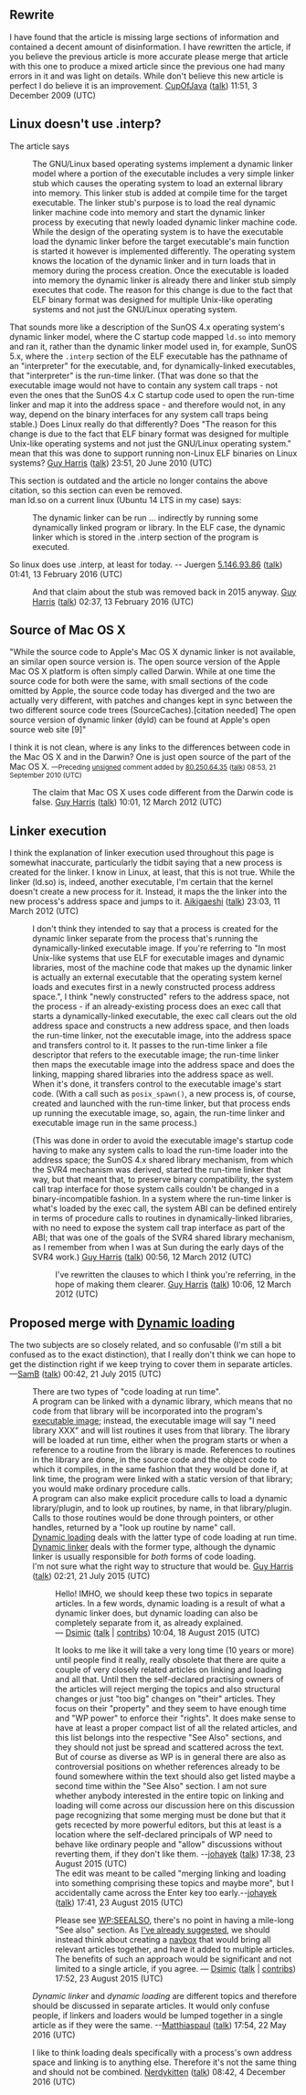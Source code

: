 {{Talk header}}
{{WikiProject Computing |class=Start |importance=mid |software=yes |software-importance=mid |security=yes |security-importance=low}}

== Rewrite ==
I have found that the article is missing large sections of information and contained a decent amount of disinformation. I have rewritten the article, if you believe the previous article is more accurate please merge that article with this one to produce a mixed article since the previous one had many errors in it and was light on details. While don't believe this new article is perfect I do believe it is an improvement. [[User:CupOfJava|CupOfJava]] ([[User talk:CupOfJava|talk]]) 11:51, 3 December 2009 (UTC)

==Linux doesn't use .interp?==
The article says

:The GNU/Linux based operating systems implement a dynamic linker model where a portion of the executable includes a very simple linker stub which causes the operating system to load an external library into memory. This linker stub is added at compile time for the target executable. The linker stub's purpose is to load the real dynamic linker machine code into memory and start the dynamic linker process by executing that newly loaded dynamic linker machine code. While the design of the operating system is to have the executable load the dynamic linker before the target executable's main function is started it however is implemented differently. The operating system knows the location of the dynamic linker and in turn loads that in memory during the process creation. Once the executable is loaded into memory the dynamic linker is already there and linker stub simply executes that code. The reason for this change is due to the fact that ELF binary format was designed for multiple Unix-like operating systems and not just the GNU/Linux operating system.

That sounds more like a description of the SunOS 4.x operating system's dynamic linker model, where the C startup code mapped <tt>ld.so</tt> into memory and ran it, rather than the dynamic linker model used in, for example, SunOS 5.x, where the <tt>.interp</tt> section of the ELF executable has the pathname of an "interpreter" for the executable, and, for dynamically-linked executables, that "interpreter" is the run-time linker.  (That was done so that the executable image would not have to contain any system call traps - not even the ones that the SunOS 4.x C startup code used to open the run-time linker and map it into the address space - and therefore would not, in any way, depend on the binary interfaces for any system call traps being stable.)  Does Linux really do that differently?  Does "The reason for this change is due to the fact that ELF binary format was designed for multiple Unix-like operating systems and not just the GNU/Linux operating system." mean that this was done to support running non-Linux ELF binaries on Linux systems? [[User:Guy Harris|Guy Harris]] ([[User talk:Guy Harris|talk]]) 23:51, 20 June 2010 (UTC)

This section is outdated and the article no longer contains the above citation, so this section can even be removed.<br />
man ld.so on a current linux (Ubuntu 14 LTS in my case) says:
:The  dynamic  linker  can be run ... indirectly by running some dynamically linked program or library. In the ELF case, the dynamic linker which is stored in the .interp section of the program is executed.
So linux does use .interp, at least for today. -- Juergen [[Special:Contributions/5.146.93.86|5.146.93.86]] ([[User talk:5.146.93.86|talk]]) 01:41, 13 February 2016 (UTC)

:And that claim about the stub was removed back in 2015 anyway. [[User:Guy Harris|Guy Harris]] ([[User talk:Guy Harris|talk]]) 02:37, 13 February 2016 (UTC)

== Source of Mac OS X ==

"While the source code to Apple's Mac OS X dynamic linker is not available, an similar open source version is. The open source version of the Apple Mac OS X platform is often simply called Darwin. While at one time the source code for both were the same, with small sections of the code omitted by Apple, the source code today has diverged and the two are actually very different, with patches and changes kept in sync between the two different source code trees (SourceCaches).[citation needed] The open source version of dynamic linker (dyld) can be found at Apple's open source web site [9]"

I think it is not clean, where is any links to the differences between code in the Mac OS X and in the Darwin? One is just open source of the part of the Mac OS X.  <span style="font-size: smaller;" class="autosigned">—Preceding [[Wikipedia:Signatures|unsigned]] comment added by [[Special:Contributions/80.250.64.35|80.250.64.35]] ([[User talk:80.250.64.35|talk]]) 08:53, 21 September 2010 (UTC)</span><!-- Template:UnsignedIP --> <!--Autosigned by SineBot-->

:The claim that Mac OS X uses code different from the Darwin code is false. [[User:Guy Harris|Guy Harris]] ([[User talk:Guy Harris|talk]]) 10:01, 12 March 2012 (UTC)

== Linker execution ==

I think the explanation of linker execution used throughout this page is somewhat inaccurate, particularly the tidbit saying that a new process is created for the linker. I know in Linux, at least, that this is not true. While the linker (ld.so) is, indeed, another executable, I'm certain that the kernel doesn't create a new process for it. Instead, it maps the the linker into the new process's address space and jumps to it. [[User:Aikigaeshi|Aikigaeshi]] ([[User talk:Aikigaeshi|talk]]) 23:03, 11 March 2012 (UTC)

:I don't think they intended to say that a process is created for the dynamic linker separate from the process that's running the dynamically-linked executable image.  If you're referring to "In most Unix-like systems that use ELF for executable images and dynamic libraries, most of the machine code that makes up the dynamic linker is actually an external executable that the operating system kernel loads and executes first in a newly constructed process address space.", I think "newly constructed" refers to the address space, not the process - if an already-existing process does an exec call that starts a dynamically-linked executable, the exec call clears out the old address space and constructs a new address space, and then loads the run-time linker, not the executable image, into the address space and transfers control to it.  It passes to the run-time linker a file descriptor that refers to the executable image; the run-time linker then maps the executable image into the address space and does the linking, mapping shared libraries into the address space as well.  When it's done, it transfers control to the executable image's start code.  (With a call such as <tt>posix_spawn()</tt>, a new process is, of course, created and launched with the run-time linker, but that process ends up running the executable image, so, again, the run-time linker and executable image run in the same process.)

:(This was done in order to avoid the executable image's startup code having to make any system calls to load the run-time loader into the address space; the SunOS 4.x shared library mechanism, from which the SVR4 mechanism was derived, started the run-time linker that way, but that meant that, to preserve binary compatibility, the system call trap interface for those system calls couldn't be changed in a binary-incompatible fashion.  In a system where the run-time linker is what's loaded by the exec call, the system ABI can be defined entirely in terms of procedure calls to routines in dynamically-linked libraries, with no need to expose the system call trap interface as part of the ABI; that was one of the goals of the SVR4 shared library mechanism, as I remember from when I was at Sun during the early days of the SVR4 work.) [[User:Guy Harris|Guy Harris]] ([[User talk:Guy Harris|talk]]) 00:56, 12 March 2012 (UTC)

::I've rewritten the clauses to which I think you're referring, in the hope of making them clearer. [[User:Guy Harris|Guy Harris]] ([[User talk:Guy Harris|talk]]) 10:06, 12 March 2012 (UTC)

== Proposed merge with [[Dynamic loading]] ==

The two subjects are so closely related, and so confusable (I'm still a bit confused as to the exact distinction), that I really don't think we can hope to get the distinction right if we keep trying to cover them in separate articles. &mdash;[[User:SamB|SamB]] ([[User talk:SamB|talk]]) 00:42, 21 July 2015 (UTC)

:There are two types of "code loading at run time".
:A program can be linked with a dynamic library, which means that no code from that library will be incorporated into the program's [[executable image]]; instead, the executable image will say "I need library XXX" and will list routines it uses from that library.  The library will be loaded at run time, either when the program starts or when a reference to a routine from the library is made.  References to routines in the library are done, in the source code and the object code to which it compiles, in the same fashion that they would be done if, at link time, the program were linked with a static version of that library; you would make ordinary procedure calls.
:A program can also make explicit procedure calls to load a dynamic library/plugin, and to look up routines, by name, in that library/plugin.  Calls to those routines would be done through pointers, or other handles, returned by a "look up routine by name" call.
:[[Dynamic loading]] deals with the latter type of code loading at run time.  [[Dynamic linker]] deals with the former type, although the dynamic linker is usually responsible for ''both'' forms of code loading.
:I'm not sure what the right way to structure that would be. [[User:Guy Harris|Guy Harris]] ([[User talk:Guy Harris|talk]]) 02:21, 21 July 2015 (UTC)

:: Hello!  IMHO, we should keep these two topics in separate articles.  In a few words, dynamic loading is a result of what a dynamic linker does, but dynamic loading can also be completely separate from it, as {{u|Guy Harris}} already explained. &mdash;&nbsp;[[User:Dsimic|Dsimic]]&nbsp;([[User talk:Dsimic#nobold|talk]]&nbsp;&#124;&nbsp;[[Special:Contributions/Dsimic|contribs]]) 10:04, 18 August 2015 (UTC)

::It looks to me like it will take a very long time (10 years or more) until people find it really, really obsolete that there are quite a couple of very closely related articles on linking and loading and all that. Until then the self-declared practising owners of the articles will reject merging the topics and also structural changes or just "too big" changes on "their" articles. They focus on their "property" and they seem to have enough time and "WP power" to enforce their "rights". It does make sense to have at least a proper compact list of all the related articles, and this list belongs into the respective "See Also" sections, and they should not just be spread and scattered across the text. But of course as diverse as WP is in general there are also as controversial positions on whether references already to be found somewhere within the text should also get listed maybe a second time within the "See Also" section. I am not sure whether anybody interested in the entire topic on linking and loading will come across our discussion here on this discussion page recognizing that some merging must be done but that it gets recected by more powerful editors, but this at least is a location where the self-declared principals of WP need to behave like ordinary people and "allow" discussions without reverting them, if they don't like them. --[[User:Johayek|johayek]] ([[User talk:Johayek|talk]]) 17:38, 23 August 2015 (UTC)
::The edit was meant to be called "merging linking and loading into something comprising these topics and maybe more", but I accidentally came across the Enter key too early.--[[User:Johayek|johayek]] ([[User talk:Johayek|talk]]) 17:41, 23 August 2015 (UTC)

::: Please see [[WP:SEEALSO]], there's no point in having a mile-long "See also" section.  As [[User talk:Dsimic#Renaming "Dynamic linker" to "Dsimic's article on dynamic linking"|I've already suggested]], we should instead think about creating a [[WP:NAVBOX|navbox]] that would bring all relevant articles together, and have it added to multiple articles.  The benefits of such an approach would be significant and not limited to a single article, if you agree. &mdash;&nbsp;[[User:Dsimic|Dsimic]]&nbsp;([[User talk:Dsimic#nobold|talk]]&nbsp;&#124;&nbsp;[[Special:Contributions/Dsimic|contribs]]) 17:52, 23 August 2015 (UTC)
:''Dynamic linker'' and ''dynamic loading'' are different topics and therefore should be discussed in separate articles. It would only confuse people, if linkers and loaders would be lumped together in a single article as if they were the same. --[[User:Matthiaspaul|Matthiaspaul]] ([[User talk:Matthiaspaul|talk]]) 17:54, 22 May 2016 (UTC)

: I like to think loading deals specifically with a process's own address space and linking is to anything else. Therefore it's not the same thing and should not be combined. [[User:Nerdykitten|Nerdykitten]] ([[User talk:Nerdykitten|talk]]) 08:42, 4 December 2016 (UTC)
